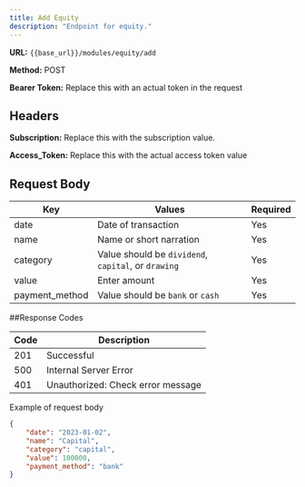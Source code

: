 ```yaml
---
title: Add Equity
description: "Endpoint for equity."
---
```


**URL:** `{{base_url}}/modules/equity/add`  <br />

**Method:** POST  <br />

**Bearer Token:** Replace this with an actual token in the request

## Headers
**Subscription:** Replace this with the subscription value.  <br />

**Access_Token:** Replace this with the actual access token value

## Request Body

| Key            | Values                          | Required |
| -------------- | ------------------------------- | -------- |
| date           | Date of transaction             | Yes      |
| name           | Name or short narration         | Yes      |
| category       | Value should be `dividend`, `capital`, or `drawing` | Yes |
| value          | Enter amount                    | Yes      |
| payment_method | Value should be `bank` or `cash`| Yes      |


##Response Codes

| Code | Description                        |
| ---- | ---------------------------------- |
| 201  | Successful                         |
| 500  | Internal Server Error              |
| 401  | Unauthorized: Check error message  |


Example of request body

```json
{
    "date": "2023-01-02",
    "name": "Capital",
    "category": "capital",
    "value": 100000,
    "payment_method": "bank"
}
